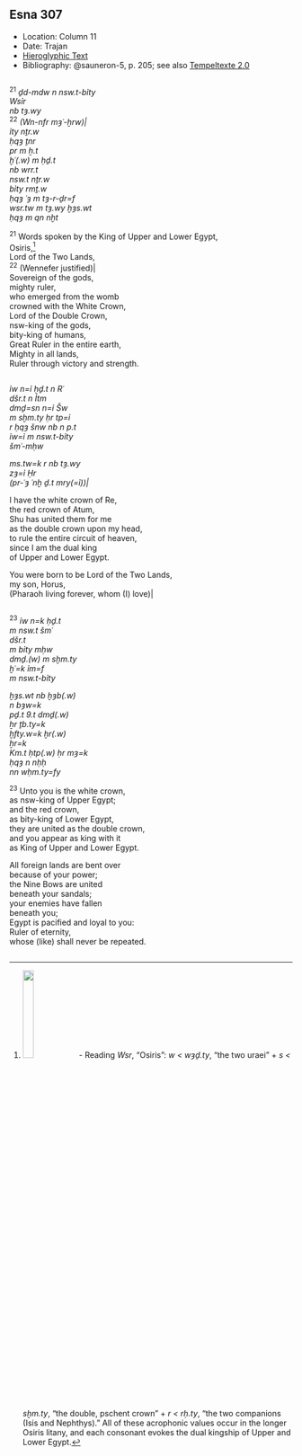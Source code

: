 ## Esna 307 {-}  
  
<style>  
  
  .col2 {  
    columns: 2 320px;         /* number of columns and width in pixels*/  
    -webkit-columns: 2 320px; /* chrome, safari */  
    -moz-columns: 2 320px;    /* firefox */  
    -webkit-column-break-inside: avoid;  
    -page-break-inside: avoid;  
    -break-inside: avoid;  
  }  
  
</style>  

- Location: Column 11
- Date: Trajan 
- [Hieroglyphic Text](https://www.ifao.egnet.net/uploads/publications/enligne/Temples-Esna003.pdf#page=267){target="_blank"}
- Bibliography: @sauneron-5, p. 205; see also [Tempeltexte 2.0](http://www.tempeltexte.uni-tuebingen.de/portal/#/text-detail/1164){target="_blank"}

<div class="col2">  

^21^ *ḏd-mdw n nsw.t-bỉty*  
*Wsỉr*  
*nb tȝ.wy *  
^22^ *(Wn-nfr mȝʿ-ḫrw)|*  
*ỉty nṯr.w*  
*ḥqȝ ṯnr*  
*pr m ẖ.t*  
*ḫʿ(.w) m ḥḏ.t*  
*nb wrr.t*  
*nsw.t nṯr.w*  
*bỉty rmṯ.w*  
*ḥqȝ ʿȝ m tȝ-r-ḏr=f*  
*wsr.tw m tȝ.wy ḫȝs.wt*  
*ḥqȝ m qn nḫt*   
   
^21^ Words spoken by the King of Upper and Lower Egypt,  
Osiris,[^fn-307-1]  
Lord of the Two Lands,  
^22^ (Wennefer justified)|  
Sovereign of the gods,  
mighty ruler,  
who emerged from the womb  
crowned with the White Crown,  
Lord of the Double Crown,  
nsw-king of the gods,  
bity-king of humans,  
Great Ruler in the entire earth,  
Mighty in all lands,  
Ruler through victory and strength.   
  
</div>

[^fn-307-1]: ![](./images/307_21.png){width=20%} - Reading *Wsr*, "Osiris": *w < wȝḏ.ty*, "the two uraei" + *s < sḫm.ty*, "the double, pschent crown" + *r < rḥ.ty*, "the two companions (Isis and Nephthys)." All of these acrophonic values occur in the longer Osiris litany, and each consonant evokes the dual kingship of Upper and Lower Egypt.

<div class="col2">

*ỉw n=ỉ ḥḏ.t n Rʿ*  
*dšr.t n Ỉtm*  
*dmḏ=sn n=ỉ Šw*  
*m sḫm.ty ḥr tp=ỉ*  
*r ḥqȝ šnw nb n p.t*  
*ỉw=ỉ m nsw.t-bỉty*  
*šmʿ-mḥw*  
   
*ms.tw=k r nb tȝ.wy*  
*zȝ=ỉ Ḥr*  
*(pr-ʿȝ ʿnḫ ḏ.t mry(=ỉ))|*  
  
I have the white crown of Re,  
the red crown of Atum,  
Shu has united them for me  
as the double crown upon my head,  
to rule the entire circuit of heaven,  
since I am the dual king  
of Upper and Lower Egypt.  
  
You were born to be Lord of the Two Lands,  
my son, Horus,  
(Pharaoh living forever, whom (I) love)|  
  
</div>

<div class="col2">

^23^ *ỉw n=k ḥḏ.t*  
*m nsw.t šmʿ*  
*dšr.t*  
*m bỉty mḥw*  
*dmḏ.(w) m sḫm.ty*  
*ḫʿ=k ỉm=f*  
*m nsw.t-bỉty*  
   
*ḫȝs.wt nb ḫȝb(.w) *  
*n bȝw=k*  
*pḏ.t 9.t dmḏ(.w) *  
*ẖr ṯb.ty=k*  
*ḫfty.w=k ḫr(.w)*  
*ẖr=k*  
*Km.t ḥtp(.w) ḥr mȝ=k*  
*ḥqȝ n nḥḥ*  
*nn wḥm.ty=fy*  
    
^23^ Unto you is the white crown,  
as nsw-king of Upper Egypt;  
and the red crown,  
as bity-king of Lower Egypt,  
they are united as the double crown,  
and you appear as king with it  
as King of Upper and Lower Egypt.  
   
All foreign lands are bent over  
because of your power;  
the Nine Bows are united  
beneath your sandals;  
your enemies have fallen  
beneath you;  
Egypt is pacified and loyal to you:  
Ruler of eternity,  
whose (like) shall never be repeated.  

</div>